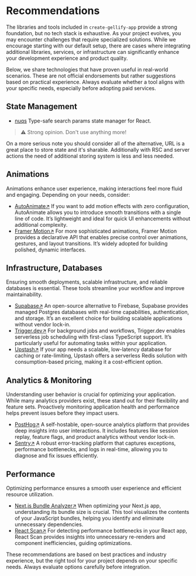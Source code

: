 # Recommendations

The libraries and tools included in `create-gellify-app` provide a strong foundation, but no tech stack is exhaustive. As your project evolves, you may encounter challenges that require specialized solutions. While we encourage starting with our default setup, there are cases where integrating additional libraries, services, or infrastructure can significantly enhance your development experience and product quality.

Below, we share technologies that have proven useful in real-world scenarios. These are not official endorsements but rather suggestions based on practical experience. Always evaluate whether a tool aligns with your specific needs, especially before adopting paid services.

## State Management

- [nuqs](https://nuqs.47ng.com/) Type-safe search params state manager for React.

> ⚠️ Strong opinion. Don't use anything more!

On a more serious note you should consider all of the alternative, URL is a great place to store state and it's sharable. Additionally with RSC and server actions the need of additional storing system is less and less needed.

## Animations
Animations enhance user experience, making interactions feel more fluid and engaging. Depending on your needs, consider:

- [AutoAnimate↗](https://auto-animate.formkit.com/) If you want to add motion effects with zero configuration, AutoAnimate allows you to introduce smooth transitions with a single line of code. It’s lightweight and ideal for quick UI enhancements without additional complexity.
- [Framer Motion↗](https://motion.dev/) For more sophisticated animations, Framer Motion provides a declarative API that enables precise control over animations, gestures, and layout transitions. It’s widely adopted for building polished, dynamic interfaces.

## Infrastructure, Databases

Ensuring smooth deployments, scalable infrastructure, and reliable databases is essential. These tools streamline your workflow and improve maintainability.

- [Supabase↗](#) An open-source alternative to Firebase, Supabase provides managed Postgres databases with real-time capabilities, authentication, and storage. It’s an excellent choice for building scalable applications without vendor lock-in.
- [Trigger.dev↗](#) For background jobs and workflows, Trigger.dev enables serverless job scheduling with first-class TypeScript support. It’s particularly useful for automating tasks within your application.
- [Upstash↗](#) If your app needs a scalable, low-latency database for caching or rate-limiting, Upstash offers a serverless Redis solution with consumption-based pricing, making it a cost-efficient option.

## Analytics & Monitoring

Understanding user behavior is crucial for optimizing your application. While many analytics providers exist, these stand out for their flexibility and feature sets. Proactively monitoring application health and performance helps prevent issues before they impact users.

- [PostHog↗](#) A self-hostable, open-source analytics platform that provides deep insights into user interactions. It includes features like session replay, feature flags, and product analytics without vendor lock-in.
- [Sentry↗](#) A robust error-tracking platform that captures exceptions, performance bottlenecks, and logs in real-time, allowing you to diagnose and fix issues efficiently.

## Performance

Optimizing performance ensures a smooth user experience and efficient resource utilization.

- [Next.js Bundle Analyzer↗](#) When optimizing your Next.js app, understanding its bundle size is crucial. This tool visualizes the contents of your JavaScript bundles, helping you identify and eliminate unnecessary dependencies.
- [React Scan↗](#) For detecting performance bottlenecks in your React app, React Scan provides insights into unnecessary re-renders and component inefficiencies, guiding optimizations.

These recommendations are based on best practices and industry experience, but the right tool for your project depends on your specific needs. Always evaluate options carefully before integration.